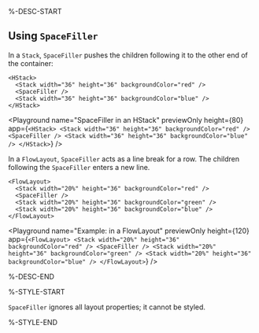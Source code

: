 %-DESC-START

## Using `SpaceFiller`

In a `Stack`, `SpaceFiller` pushes the children following it to the other end of the container:

```ueml copy {3}
<HStack>
  <Stack width="36" height="36" backgroundColor="red" />
  <SpaceFiller />
  <Stack width="36" height="36" backgroundColor="blue" />
</HStack>
```

<Playground
  name="SpaceFiller in an HStack"
  previewOnly
  height={80}
  app={`
  <HStack>
    <Stack width="36" height="36" backgroundColor="red" />
    <SpaceFiller />
    <Stack width="36" height="36" backgroundColor="blue" />
  </HStack>
  `}
/>

In a `FlowLayout`, `SpaceFiller` acts as a line break for a row. The children following the `SpaceFiller` enters a new line.

```ueml copy {3}
<FlowLayout>
  <Stack width="20%" height="36" backgroundColor="red" />
  <SpaceFiller />
  <Stack width="20%" height="36" backgroundColor="green" />
  <Stack width="20%" height="36" backgroundColor="blue" />
</FlowLayout>
```

<Playground
  name="Example: in a FlowLayout"
  previewOnly
  height={120}
  app={`
  <FlowLayout>
    <Stack width="20%" height="36" backgroundColor="red" />
    <SpaceFiller />
    <Stack width="20%" height="36" backgroundColor="green" />
    <Stack width="20%" height="36" backgroundColor="blue" />
  </FlowLayout>
  `}
/>

%-DESC-END

%-STYLE-START

`SpaceFiller` ignores all layout properties; it cannot be styled.

%-STYLE-END